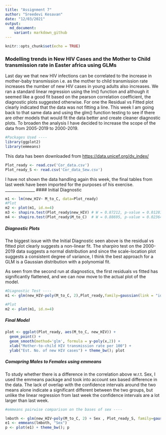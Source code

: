 ```yaml
---
title: "Assignment 7"
author: "Sreedevi Kesavan"
date: "12/03/2021"
output:
  md_document:
    variant: markdown_github
---
```


```r
knitr::opts_chunk$set(echo = TRUE)
```

### Modelling trends in New HIV Cases and the Mother to Child transmission rate in Easter africa using GLMs

Last day we  that new HIV infections can be correlated to the increase in mother-baby transmission i.e. as the mother to child transmission rate increases the number of new HIV cases in young adults also increases. We ran a standard linear regression using the lm() function and although it seemed like a good fit based on the pearson correlation coefficient, the diagnostic plots suggested otherwise. For one the Residual vs Fitted plot clearly indicated that the data was not fitting a line. This week I am going back to that same data and using the glm() function testing to see if there are other models that would fit the data better and create cleaner diagnostic plots. To broaden the analysis I have decided to increase the scope of the data from 2005-2019 to 2000-2019. 

```r
#Packages Used ----
library(ggplot2)
library(emmeans)
```
This data has been downloaded from <https://data.unicef.org/dv_index/>

```r
Plot_ready <- read.csv('Cor_data.csv')
Plot_ready_S <- read.csv('Cor_data_Sew.csv')
```

I have not shown the data handling again this week, the final tables from last week have been imported for the purposes of his exercise. 
_______________
#### Initial Diagnostic 

```r
m1 <- lm(new_HIV~ M_to_C, data=Plot_ready)
#Plot
m2 <- plot(m1, id.n=4)
m3 <- shapiro.test(Plot_ready$new_HIV) # W = 0.87212, p-value = 0.01281
m4 <- shapiro.test(Plot_ready$M_to_C)  # W = 0.88695, p-value = 0.02364
```
##### Diagnostic Plots

The biggest issue with the Initial Diagnostic seen above is the residual vs fitted plot clearly suggests a non-linear fit. The sharpiro test on the 2000-2019 data suggests a normal distribution and since the scale-location plot suggests a consistent degree of variance, I think the best approach for a GLM is a Gaussian distribution with a polynomial fit. 

As seen from the second run at diagnostics, the first residuals vs fitted has significantly flattened, and we can now move to the actual plot of the model. 

```r
#Diagnostic Test ----
m1 <- glm(new_HIV~poly(M_to_C, 2),Plot_ready,family=gaussian(link = "identity"))

#Plot
m2 <- plot(m1, id.n=4)
```

##### Final Model

```r
plot <- ggplot(Plot_ready, aes(M_to_C, new_HIV)) + 
  geom_point() + 
  geom_smooth(method='glm', formula = y~poly(x,2)) + 
  xlab("Mother-to-child HIV transmission rate per 100") + 
  ylab("Est. No. of new HIV cases") + theme_bw(); plot

```

##### Comapring Males to Females using emmeans 

To study whether there is a difference in the correlation above w.r.t. Sex, I used the emmeans package and took into account sex based difference in the data. The lack of overlap with the confidence intervals around the two means alone indicate a significant different between the two groups, but unlike the linear regression from last week the confidence intervals are a lot larger than last week. 

```r
#emmeans pairwise comparison on the bases of sex ----

lmboth <- glm(new_HIV~poly(M_to_C, 2) + Sex , Plot_ready_S, family=gaussian(link = "identity"))
e1 <- emmeans(lmboth, "Sex")
p <- plot(e1) + theme_bw(); p
```

